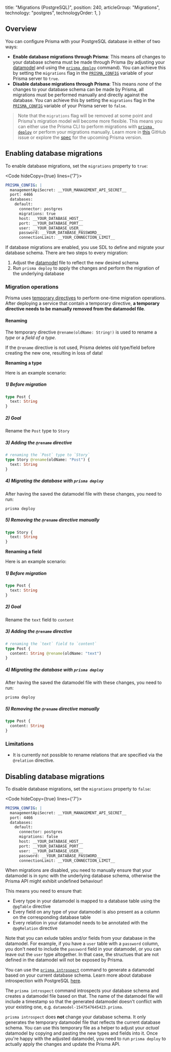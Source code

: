 
  title: "Migrations (PostgreSQL)",
  position: 240,
  articleGroup: "Migrations",
  technology: "postgres",
  technologyOrder: 1,
}

## Overview

You can configure Prisma with your PostgreSQL database in either of two ways:

- **Enable database migrations through Prisma**: This means _all_ changes to your database schema must be made through Prisma (by adjusting your [datamodel](knum) and using the [`prisma deploy`](xcv9) command). You can achieve this by setting the `migrations` flag in the [`PRISMA_CONFIG`](rty1#prisma_config-reference) variable of your Prisma server to `true`.
- **Disable database migrations through Prisma**: This means _none_ of the changes to your database schema can be made by Prisma, all migrations must be performed manually and directly against the database. You can achieve this by setting the `migrations` flag in the [`PRISMA_CONFIG`](rty1#prisma_config-reference) variable of your Prisma server to `false`.

> Note that the `migrations` flag will be removed at some point and Prisma's migration model will become more flexible. This means you can either use the Prisma CLI to perform migrations with [`prisma deploy`](xcv9) or perform your migrations manually. Learn more in [this](https://github.com/prisma/prisma/issues/3022) GitHub issue or explore the [spec](https://github.com/prisma/prisma/issues/3408) for the upcoming Prisma version.

## Enabling database migrations

To enable database migrations, set the `migrations` property to `true`:

<Code hideCopy={true} lines={'7'}>

```yml
PRISMA_CONFIG: |
  managementApiSecret: __YOUR_MANAGEMENT_API_SECRET__
  port: 4466
  databases:
    default:
      connector: postgres
      migrations: true
      host: __YOUR_DATABASE_HOST__
      port: __YOUR_DATABASE_PORT__
      user: __YOUR_DATABASE_USER__
      password: __YOUR_DATABASE_PASSWORD__
      connectionLimit: __YOUR_CONNECTION_LIMIT__
```

</Code>

If database migrations are enabled, you use SDL to define and migrate your database schema. There are two steps to every migration:

1. Adjust the [datamodel](knum) file to reflect the new desired schema
1. Run `prisma deploy` to apply the changes and perform the migration of the underlying database

### Migration operations

Prisma uses [temporary directives](asd4#temporary-directives) to perform one-time migration operations. After deploying a service that contain a temporary directive, **a temporary directive needs to be manually removed from the datamodel file**.

#### Renaming

The temporary directive `@rename(oldName: String!)` is used to rename a _type_ or a _field of a type_.

<Warning>

If the `@rename` directive is not used, Prisma deletes old type/field before creating the new one, resulting in loss of data!

</Warning>

**Renaming a type**

Here is an example scenario:

##### 1) Before migration

```graphql
type Post {
  text: String
}
```

##### 2) Goal

Rename the `Post` type to `Story`

##### 3) Adding the `@rename` directive

```graphql
# renaming the `Post` type to `Story`
type Story @rename(oldName: "Post") {
  text: String
}
```

##### 4) Migrating the database with `prisma deploy`

After having the saved the datamodel file with these changes, you need to run:

```
prisma deploy
```

##### 5) Removing the `@rename` directive manually

```graphql
type Story {
  text: String
}
```

**Renaming a field**

Here is an example scenario:

##### 1) Before migration

```graphql
type Post {
  text: String
}
```

##### 2) Goal

Rename the `text` field to `content`

##### 3) Adding the `@rename` directive

```graphql
# renaming the `text` field to `content`
type Post {
  content: String @rename(oldName: "text")
}
```

##### 4) Migrating the database with `prisma deploy`

After having the saved the datamodel file with these changes, you need to run:

```
prisma deploy
```

##### 5) Removing the `@rename` directive manually

```graphql
type Post {
  content: String
}
```

### Limitations

- It is currently not possible to rename relations that are specified via the `@relation` directive.

## Disabling database migrations

To disable database migrations, set the `migrations` property to `false`:

<Code hideCopy={true} lines={'7'}>

```yml
PRISMA_CONFIG: |
  managementApiSecret: __YOUR_MANAGEMENT_API_SECRET__
  port: 4466
  databases:
    default:
      connector: postgres
      migrations: false
      host: __YOUR_DATABASE_HOST__
      port: __YOUR_DATABASE_PORT__
      user: __YOUR_DATABASE_USER__
      password: __YOUR_DATABASE_PASSWORD__
      connectionLimit: __YOUR_CONNECTION_LIMIT__
```

</Code>

When migrations are disabled, you need to manually ensure that your datamodel is in sync with the underlying database schema, otherwise the Prisma API might exhibit undefined behaviour! 

This means you need to ensure that:

- Every type in your datamodel is mapped to a database table using the `@pgTable` directive
- Every field on any type of your datamodel is also present as a column on the corresponding database table
- Every relation in your datamodel needs to be annotated with the `@pgRelation` directive

Note that you can exlude tables and/or fields from your database in the datamodel. For example, if you have a `user` table with a `password` column, you don't need to include the `password` field in your datamodel, or you can leave out the `user` type altogether. In that case, the structues that are not defined in the datamodel will not be exposed by Prisma. 

You can use the [`prisma introspect`](xcv3) command to generate a datamodel based on your current database schema. Learn more about database introspection with PostgreSQL [here](soi1).

The `prisma introspect` command introspects your database schema and creates a datamodel file based on that. The name of the datamodel file will include a timestamp so that the generated datamodel doesn't conflict with your existing one, e.g. `datamodel-1547547645423.prisma`.

`prisma introspect` does **not** change your database schema. It only generates the temporary datamodel file that reflects the current database schema. You can use this temporary file as a helper to adjust your _actual_ datamodel by copying and pasting the new types and fields into it. Once you're happy with the adjusted datamodel, you need to run `prisma deploy` to actually apply the changes and update the Prisma API.
